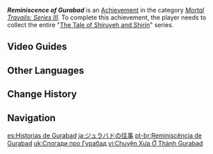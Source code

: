 {{Achievement Infobox
|id           = 80176
|order id     = 176
|category     = Mortal Travails: Series III
|description  = Collect the entire "[[The Tale of Shiruyeh and Shirin]]" series.
|requirements = 
|primogems    = 5
|tracking     = 
|topic        = Books
|hidden       = 
|type         = 
}}
'''''Reminiscence of Gurabad''''' is an [[Achievement]] in the category ''[[Mortal Travails: Series III]]''. To complete this achievement, the player needs to collect the entire "[[The Tale of Shiruyeh and Shirin]]" series.
<!--
==Gameplay Notes==

==Trivia==
-->

==Video Guides==
{{EVT
|video1   = https://youtu.be/tkf4elbiKAY
|caption1 = How to get "Reminiscence of Gurabad" Achievement
}}

==Other Languages==
{{Other Languages
|en      = Reminiscence of Gurabad
|zhs     = 居尔城往事
|zhs_rm  = Jū'ěr-chéng Wǎngshì
|zht     = 居爾城往事
|zht_rm  = Jū'ěr-chéng Wǎngshì
|zh_tl   = 
|ja      = ジュラバドの往事
|ja_rm   = Jurabado no Ouji
|ja_tl   = The Past of Gurabad
|ko      = 구라바드의 옛이야기
|ko_rm   = Gurabadeu-ui Yet-iyagi
|ko_tl   = Gurabad's Old Story
|es      = Historias de Gurabad
|es_tl   = Stories of Gurabad
|fr      = Souvenirs de Gurabad
|fr_tl   = Memories of Gurabad
|ru      = Воспоминания о Гюрабаде
|ru_tl   = Reminiscence of Gurabad
|th      = อนุสรณ์แห่ง Gurabad
|th_rm   = 
|th_tl   = 
|vi      = Chuyện Xưa Ở Thành Gurabad
|vi_tl   = 
|de      = Erinnerung an Gurabad
|de_tl   = Memories of Gurabad
|id      = Cerita Lampau Gurabad
|id_tl   = Past Stories of Gurabad
|pt      = Reminiscência de Gurabad
|pt_tl   = 
|tr      = Gurabad Hatıraları
|tr_tl   = Gurabad Memories
|it      = Ricordi di Gurabad
|it_tl   = 
}}

==Change History==
{{Change History|3.0}}
<!--
==References==
{{Reflist}}
-->
==Navigation==
{{Achievement Navbox}}

[[es:Historias de Gurabad]]
[[ja:ジュラバドの往事]]
[[pt-br:Reminiscência de Gurabad]]
[[uk:Спогади про Гурабад]]
[[vi:Chuyện Xưa Ở Thành Gurabad]]